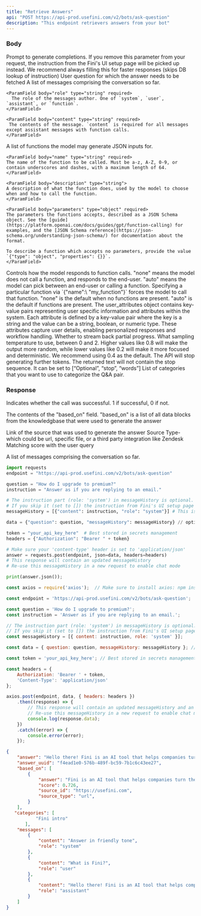 ```yaml
---
title: "Retrieve Answers"
api: "POST https://api-prod.usefini.com/v2/bots/ask-question"
description: "This endpoint retrievers answers from your bot"
---
```



### Body

<ParamField body="instruction" type="string">
 Prompt to generate completions. If you remove this parameter from your request, the instruction from the Fini's UI setup page will be picked up instead. We recommend always filling this for faster responses (skips DB lookup of instruction)
</ParamField>

<ParamField body="question" type="string" required>
  User question for which the answer needs to be fetched
</ParamField>

<ParamField body="messageHistory" type="array" required>
A list of messages comprising the conversation so far.

  <Expandable title="Toggle object">

    <ParamField body="role" type="string" required>
      The role of the messages author. One of `system`, `user`, `assistant`, or `function`.
    </ParamField>
    
    <ParamField body="content" type="string" required>
     The contents of the message. `content` is required for all messages except assistant messages with function calls.
    </ParamField>

  </Expandable>

</ParamField>

<ParamField body="functions" type="array">
A list of functions the model may generate JSON inputs for.

  <Expandable title="Toggle object">
  
    <ParamField body="name" type="string" required>
    The name of the function to be called. Must be a-z, A-Z, 0-9, or contain underscores and dashes, with a maximum length of 64.
    </ParamField>
    
    <ParamField body="description" type="string">
    A description of what the function does, used by the model to choose when and how to call the function.
    </ParamField>
    
    <ParamField body="parameters" type="object" required>
    The parameters the functions accepts, described as a JSON Schema object. See the [guide](https://platform.openai.com/docs/guides/gpt/function-calling) for examples, and the [JSON Schema reference](https://json-schema.org/understanding-json-schema/) for documentation about the format.
    
    To describe a function which accepts no parameters, provide the value `{"type": "object", "properties": {}}`.
    </ParamField>
  
  </Expandable>

</ParamField>

<ParamField body="function_call" type="string or object">
Controls how the model responds to function calls. "none" means the model does not call a function, and responds to the end-user. "auto" means the model can pick between an end-user or calling a function. Specifying a particular function via `{"name":\ "my_function"}` forces the model to call that function. "none" is the default when no functions are present. "auto" is the default if functions are present.
</ParamField>

<ParamField body="user_attributes" type="object">
The user_attributes object contains key-value pairs representing user specific information and attributes within the system. Each attribute is defined by a key-value pair where the key is a string and the value can be a string, boolean, or numeric type. These attributes capture user details, enabling personalized responses and workflow handling.
</ParamField>

<ParamField body="stream" type="boolean" default="false">
  Whether to stream back partial progress.
</ParamField>

<ParamField body="temperature" type="number" default="0.4">
  What sampling temperature to use, between 0 and 2. Higher values like 0.8 will make the output more random, while lower values like 0.2 will make it more focused and deterministic. We recommend using 0.4 as the default.
</ParamField>

<ParamField body="stop" type="string">
  The API will stop generating further tokens. The returned text will not contain the stop sequence. It can be set to [“Optional”, “stop”, “words”]
</ParamField>

<ParamField body="categories" type="array">
  List of categories that you want to use to categorize the Q&A pair. 
</ParamField>

### Response

<ResponseField name="success" type="number">
  Indicates whether the call was successful. 1 if successful, 0 if not.
</ResponseField>

<ResponseField name="based_on" type="object">

The contents of the "based_on" field. "based_on" is a list of all data blocks from the knowledgbase that were used to generate the answer

<Expandable title="Toggle object">

<ResponseField name="source_id" type="string">
 Link of the source that was used to generate the answer
</ResponseField>

<ResponseField name="source_type" type="string">
  Source Type- which could be url, specific file, or a third party integration like Zendesk
</ResponseField>

<ResponseField name="score" type="number">
Matching score with the user query
</ResponseField>

</Expandable>

</ResponseField>

<ResponseField name="messages" type="object">

A list of messages comprising the conversation so far.

</ResponseField>


<RequestExample>

```python Example Request- Python
import requests
endpoint = "https://api-prod.usefini.com/v2/bots/ask-question"

question = "How do I upgrade to premium?"
instruction = "Answer as if you are replying to an email."

# The instruction part (role: 'system') in messageHistory is optional.
# If you skip it (set to []) the instruction from Fini's UI setup page will be picked up instead.
messageHistory = [{"content": instruction, "role": "system"}] # This is optional

data = {"question": question, "messageHistory": messageHistory} // optional parameters: stream, temperature, stop, categories

token = "your_api_key_here"  # Best stored in secrets management
headers = {"Authorization": "Bearer " + token}

# Make sure your 'content-type' header is set to 'application/json'
answer = requests.post(endpoint, json=data, headers=headers)
# This response will contain an updated messageHistory
# Re-use this messageHistory in a new request to enable chat mode

print(answer.json());
```

```javascript Example Request- Node.js
const axios = require('axios');  // Make sure to install axios: npm install axios

const endpoint = 'https://api-prod.usefini.com/v2/bots/ask-question';

const question = 'How do I upgrade to premium?';
const instruction = 'Answer as if you are replying to an email.';

// The instruction part (role: 'system') in messageHistory is optional.
// If you skip it (set to []) the instruction from Fini's UI setup page will be picked up instead.
const messageHistory = [{ content: instruction, role: 'system' }];

const data = { question: question, messageHistory: messageHistory }; // optional parameters: stream, temperature, stop, categories

const token = 'your_api_key_here'; // Best stored in secrets management

const headers = {
    Authorization: 'Bearer ' + token,
    'Content-Type': 'application/json'
};

axios.post(endpoint, data, { headers: headers })
    .then((response) => {
        // This response will contain an updated messageHistory and an answer.
        // Re-use this messageHistory in a new request to enable chat mode
        console.log(response.data);
    })
    .catch((error) => {
        console.error(error);
    });
```

</RequestExample>

<ResponseExample>

```json Response
{
    "answer": "Hello there! Fini is an AI tool that helps companies turn their knowledgebase into AI chat in 2 minutes. Let me know if you need more details. Have a fantastic day!",
    "answer_uuid": "f4ead1e0-576b-489f-bc59-7b1c6c43ee27",
    "based_on": [
        {
            "answer": "Fini is an AI tool that helps companies turn their knowledgebase into AI chat in 2 minutes",
            "score": 0.726,
            "source_id": "https://usefini.com",
            "source_type": "url",
        }
    ],
   "categories": [
           "Fini intro"
       ],
    "messages": [
        {
            "content": "Answer in friendly tone",
            "role": "system"
        },
        {
            "content": "What is Fini?",
            "role": "user"
        },
        {
            "content": "Hello there! Fini is an AI tool that helps companies turn their knowledgebase into AI chat in 2 minutes. Let me know if you need more details. Have a fantastic day!",
            "role": "assistant"
        }
    ]
}
```

</ResponseExample>
